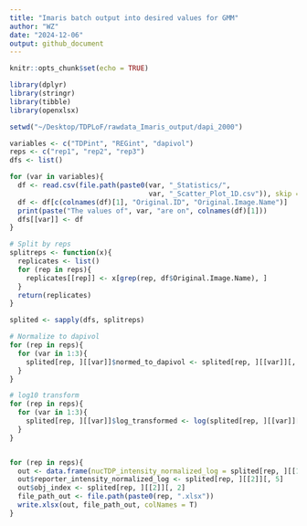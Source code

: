 ```yaml
---
title: "Imaris batch output into desired values for GMM"
author: "WZ"
date: "2024-12-06"
output: github_document
---
```


```r
knitr::opts_chunk$set(echo = TRUE)
```


```r

library(dplyr)
library(stringr)
library(tibble)
library(openxlsx)

setwd("~/Desktop/TDPLoF/rawdata_Imaris_output/dapi_2000")

variables <- c("TDPint", "REGint", "dapivol")
reps <- c("rep1", "rep2", "rep3")
dfs <- list()

for (var in variables){
  df <- read.csv(file.path(paste0(var, "_Statistics/", 
                                  var, "_Scatter_Plot_1D.csv")), skip = 3, header = T)
  df <- df[c(colnames(df)[1], "Original.ID", "Original.Image.Name")]
  print(paste("The values of", var, "are on", colnames(df)[1]))
  dfs[[var]] <- df
}

# Split by reps
splitreps <- function(x){
  replicates <- list()
  for (rep in reps){
    replicates[[rep]] <- x[grep(rep, df$Original.Image.Name), ]
  }
  return(replicates)
}

splited <- sapply(dfs, splitreps)

# Normalize to dapivol
for (rep in reps){
  for (var in 1:3){
    splited[rep, ][[var]]$normed_to_dapivol <- splited[rep, ][[var]][, 1] / splited[rep, ][["dapivol"]][, 1]
  }
}

# log10 transform
for (rep in reps){
  for (var in 1:3){
    splited[rep, ][[var]]$log_transformed <- log(splited[rep, ][[var]][, 4])
  }
}


for (rep in reps){
  out <- data.frame(nucTDP_intensity_normalized_log = splited[rep, ][[1]][, 5])
  out$reporter_intensity_normalized_log <- splited[rep, ][[2]][, 5]
  out$obj_index <- splited[rep, ][[2]][, 2]
  file_path_out <- file.path(paste0(rep, ".xlsx"))
  write.xlsx(out, file_path_out, colNames = T)
}

```